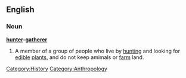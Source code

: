 ==English==
===Noun===
'''[[hunter]]-[[gatherer]]'''
#A member of a group of people who live by [[hunt]]ing and looking for [[edible]] [[plant]]s, and do not keep amimals or [[farm]] land.

[[Category:History]]
[[Category:Anthropology]]